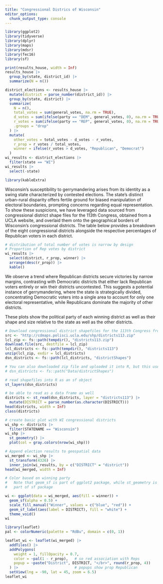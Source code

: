 ```yaml
---
title: "Congressional Districs of Wisconsin"
editor_options: 
  chunk_output_type: console
---
```


```r
library(ggplot2)
library(tidyverse)
library(dplyr)
library(maps)
library(mdsr)
library(fec16)
library(sf)
```


```r
print(results_house, width = Inf)
results_house |>
  group_by(state, district_id) |>
  summarize(N = n())
```

```r
district_elections <- results_house |>
  mutate(district = parse_number(district_id)) |>
  group_by(state, district) |>
  summarize(
    N = n(), 
    total_votes = sum(general_votes, na.rm = TRUE),
    d_votes = sum(ifelse(party == "DEM", general_votes, 0), na.rm = TRUE),
    r_votes = sum(ifelse(party == "REP", general_votes, 0), na.rm = TRUE),
    .groups = "drop"
  ) |>
  mutate(
    other_votes = total_votes - d_votes - r_votes,
    r_prop = r_votes / total_votes,  
    winner = ifelse(r_votes > d_votes, "Republican", "Democrat")
  )
wi_results <- district_elections |>
  filter(state == "WI")
wi_results |>                  
  select(-state)
```

```r
library(kableExtra)
```

Wisconsin's susceptibility to gerrymandering arises from its identity as a swing state characterized by contested elections. The state's distinct urban-rural disparity offers fertile ground for biased manipulation of electoral boundaries, prompting concerns regarding equal representation. To show these suspicions, we have leveraged data sourced from congressional district shape files for the 113th Congress, obtained from a UCLA website, and overlaid them onto the geographical borders of Wisconsin's congressional districts. The  table below provides a breakdown of the eight congressional districts alongside the respective percentages of Republican voters in each district.

```r
# distribution of total number of votes is narrow by design
# Proportion of Rep votes by district
wi_results |>
  select(district, r_prop, winner) |>
  arrange(desc(r_prop)) |>
  kable()
```

We observe a trend where Republican districts secure victories by narrow margins, contrasting with Democratic districts that either lack Republican voters entirely or win their districts uncontested. This suggests a potential instance of gerrymandering, where the state is strategically divided, concentrating Democratic voters into a single area to account for only one electoral representative, while Republicans dominate the majority of other districts.

These plots show the political party of each winning district as well as their shape and size relative to the state as well as the other districts. 

```r
# Download congressional district shapefiles for the 113th Congress from a UCLA website (don't sweat the details too much)
src <- "http://cdmaps.polisci.ucla.edu/shp/districts113.zip"
lcl_zip <- fs::path(tempdir(), "districts113.zip")
download.file(src, destfile = lcl_zip)
lcl_districts <- fs::path(tempdir(), "districts113")
unzip(lcl_zip, exdir = lcl_districts)
dsn_districts <- fs::path(lcl_districts, "districtShapes")

# You can also downloaded zip file and uploaded it into R, but this uses a ton of space!
# dsn_districts <- fs::path("Data/districtShapes")

# read shapefiles into R as an sf object
st_layers(dsn_districts)

# be able to read as a data frame as well
districts <- st_read(dsn_districts, layer = "districts113") |>
  mutate(DISTRICT = parse_number(as.character(DISTRICT)))
head(districts, width = Inf)
class(districts)

# create basic plot with WI congressional districts
wi_shp <- districts |>
  filter(STATENAME == "Wisconsin")
wi_shp |>
  st_geometry() |>
  plot(col = gray.colors(nrow(wi_shp)))

# Append election results to geospatial data
wi_merged <- wi_shp |>
  st_transform(4326) |>
  inner_join(wi_results, by = c("DISTRICT" = "district"))
head(wi_merged, width = Inf)

# Color based on winning party
#   Note that geom_sf is part of ggplot2 package, while st_geometry is
#   part of sf package
```


```r
wi <- ggplot(data = wi_merged, aes(fill = winner)) +
  geom_sf(alpha = 0.5) +
  scale_fill_manual("Winner", values = c("blue", "red")) + 
  geom_sf_label(aes(label = DISTRICT), fill = "white") + 
  theme_void()
wi 
```


```r
library(leaflet)
pal <- colorNumeric(palette = "RdBu", domain = c(0, 1))

leaflet_wi <- leaflet(wi_merged) |>
  addTiles() |>
  addPolygons(
    weight = 1, fillOpacity = 0.7, 
    color = ~pal(1 - r_prop),   # so red association with Reps
    popup = ~paste("District", DISTRICT, "</br>", round(r_prop, 4))
  ) |>                          # popups show prop Republican
  setView(lng = -90, lat = 45, zoom = 6.5)
leaflet_wi
```


